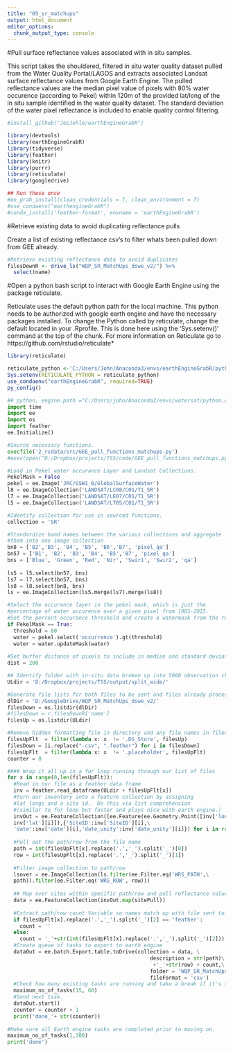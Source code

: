 ```yaml
---
title: "05_sr_matchups"
output: html_document
editor_options: 
  chunk_output_type: console
---
```

#Pull surface reflectance values associated with in situ samples.

This script takes the shouldered, filtered in situ water quality dataset pulled from the Water Quality Portal/LAGOS and extracts associated Landsat surface reflectance values from Google Earth Engine.  The pulled reflectance values are the median pixel value of pixels with 80% water occurence (according to Pekel) within 120m of the provided lat/long of the in situ sample identified in the water quality dataset.  The standard deviation of the water pixel reflectance is included to enable quality control filtering.

```r
#install_github("JesJehle/earthEngineGrabR")

library(devtools)
library(earthEngineGrabR)
library(tidyverse)
library(feather)
library(knitr)
library(purrr)
library(reticulate)
library(googledrive)

## Run these once
#ee_grab_install(clean_credentials = T, clean_environment = T)
#use_condaenv("earthengineGrabR")
#conda_install('feather-format', envname = 'earthEngineGrabR')

```

#Retrieve existing data to avoid duplicating reflectance pulls

Create a list of existing reflectance csv's to filter whats been pulled down from GEE already.

```r
#Retrieve existing reflectance data to avoid duplicates
filesDownR <- drive_ls("WQP_SR_MatchUps_dswe_v2/") %>% 
  select(name)

```

#Open a python bash script to interact with Google Earth Engine using the package reticulate.

Reticulate uses the default python path for the local machine.  This python needs to be authorized with google earth engine and have the necessary packages installed. To change the Python called by reticulate, change the default located in your .Rprofile.  This is done here using the 'Sys.setenv()' command at the top of the chunk. For more information on Reticulate go to https://github.com/rstudio/reticulate* 


```r

library(reticulate)

reticulate_python <-'C:/Users/John/Anaconda3/envs/earthEngineGrabR/python.exe'
Sys.setenv(RETICULATE_PYTHON = reticulate_python)
use_condaenv("earthEngineGrabR", required=TRUE)
py_config()

```


```python

## python, engine.path ="C:/Users/john/Anaconda2/envs/watersat/python.exe"
import time
import ee
import os
import feather
ee.Initialize()

#Source necessary functions.
execfile('2_rsdata/src/GEE_pull_functions_matchups.py')
#exec(open("D:/Dropbox/projects/TSS/code/GEE_pull_functions_matchups.py").read())    

#Load in Pekel water occurance Layer and Landsat Collections.
PekelMask = False
pekel = ee.Image('JRC/GSW1_0/GlobalSurfaceWater')
l8 = ee.ImageCollection('LANDSAT/LC08/C01/T1_SR')
l7 = ee.ImageCollection('LANDSAT/LE07/C01/T1_SR')
l5 = ee.ImageCollection('LANDSAT/LT05/C01/T1_SR')

#Identify collection for use in sourced functions.
collection = 'SR'

#Standardize band names between the various collections and aggregate 
#them into one image collection
bn8 = ['B2','B3', 'B4', 'B5', 'B6','B7', 'pixel_qa']
bn57 = ['B1', 'B2', 'B3', 'B4', 'B5','B7', 'pixel_qa']
bns = ['Blue', 'Green', 'Red', 'Nir', 'Swir1', 'Swir2', 'qa']
  
ls5 = l5.select(bn57, bns)
ls7 = l7.select(bn57, bns)
ls8 = l8.select(bn8, bns)
ls = ee.ImageCollection(ls5.merge(ls7).merge(ls8))

#Select the occurence layer in the pekel mask, which is just the 
#percentage of water occurence over a given pixel from 1985-2015.
#Set the percent occurance threshold and create a watermask from the result.
if PekelMask == True:
  threshold = 80
  water = pekel.select('occurrence').gt(threshold)
  water = water.updateMask(water)
  
#Set buffer distance of pixels to include in median and standard deviation #calculation.  Distance is in meters from supplied sample point.  
dist = 200

## Identify folder with in-situ data broken up into 5000 observation chunks by path/row
ULdir = 'D:/Dropbox/projects/TSS/output/split_wide/'

#Generate file lists for both files to be sent and files already processed in google earth engine
dlDir = 'D:/GoogleDrive/WQP_SR_MatchUps_dswe_v2/' 
filesDown = os.listdir(dlDir)  
#filesDown = r.filesDownR['name']
filesUp = os.listdir(ULdir) 

#Remove hidden formatting file in directory and any file names in filesUp that are already in files down.
filesUpFlt  = filter(lambda x: x  != '.DS_Store', filesUp)
filesDown = [i.replace(".csv", ".feather") for i in filesDown]
filesUpFlt  = filter(lambda x: x  != '.placeholder', filesUpFlt)
counter = 0

#### Wrap it all up in a for loop running through our list of files
for x in range(0,len(filesUpFlt)):
  #Read in our file as a feather data frame
  inv = feather.read_dataframe(ULdir + filesUpFlt[x])
  #turn our inventory into a feature collection by assigning 
  #lat longs and a site id.  Do this via list comprehension 
  #(similar to for loop but faster and plays nice with earth engine.)
  invOut = ee.FeatureCollection([ee.Feature(ee.Geometry.Point([inv['long'][i],\
  inv['lat'][i]]),{'SiteID':inv['SiteID'][i],\
  'date':inv['date'][i],'date_unity':inv['date_unity'][i]}) for i in range(0,len(inv))]) 
  
  #Pull out the path/row from the file name
  path = int(filesUpFlt[x].replace('.','_').split('_')[0])
  row = int(filesUpFlt[x].replace('.','_').split('_')[1])
  
  #Filter image collection to path/row  
  lsover = ee.ImageCollection(ls.filter(ee.Filter.eq('WRS_PATH',\
  path)).filter(ee.Filter.eq('WRS_ROW', row)))
    
  ## Map over sites within specific path/row and pull reflectance values
  data = ee.FeatureCollection(invOut.map(sitePull))
  
  #Extract path/row count Variable so names match up with file sent to GGE
  if filesUpFlt[x].replace('.','_').split('_')[2] == 'feather':
    count = ''
  else:
    count = '_'+str(int(filesUpFlt[x].replace('.','_').split('_')[2]))
  #Create queue of tasks to export to earth engine
  dataOut = ee.batch.Export.table.toDrive(collection = data, \
                                              description = str(path)\
                                               +'_'+str(row) + count,\
                                              folder = 'WQP_SR_MatchUps_dswe_v2',\
                                              fileFormat = 'csv')
  #Check how many existing tasks are running and take a break if it's >15
  maximum_no_of_tasks(15, 60)
  #Send next task.
  dataOut.start()
  counter = counter + 1
  print('done_'+ str(counter))
  
#Make sure all Earth engine tasks are completed prior to moving on.  
maximum_no_of_tasks(1,300)
print('done')

```


